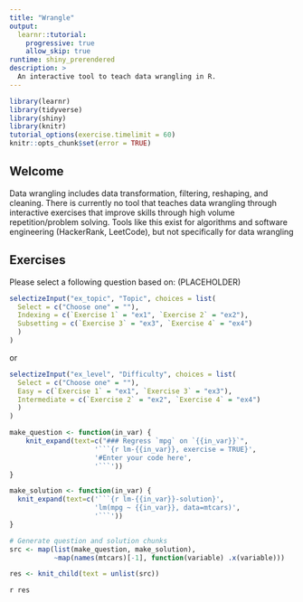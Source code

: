 ```yaml
---
title: "Wrangle"
output: 
  learnr::tutorial:
    progressive: true
    allow_skip: true
runtime: shiny_prerendered
description: >
  An interactive tool to teach data wrangling in R.
---
```


```r
library(learnr)
library(tidyverse)
library(shiny)
library(knitr)
tutorial_options(exercise.timelimit = 60)
knitr::opts_chunk$set(error = TRUE)
```

## Welcome

Data wrangling includes data transformation, filtering, reshaping, and cleaning. There is currently no tool that teaches data wrangling through interactive exercises that improve skills through high volume repetition/problem solving. Tools like this exist for algorithms and software engineering (HackerRank, LeetCode), but not specifically for data wrangling

## Exercises

Please select a following question based on: (PLACEHOLDER)

```r
selectizeInput("ex_topic", "Topic", choices = list(
  Select = c("Choose one" = ""),
  Indexing = c(`Exercise 1` = "ex1", `Exercise 2` = "ex2"),
  Subsetting = c(`Exercise 3` = "ex3", `Exercise 4` = "ex4")
  )
)
```

or

```r
selectizeInput("ex_level", "Difficulty", choices = list(
  Select = c("Choose one" = ""),
  Easy = c(`Exercise 1` = "ex1", `Exercise 3` = "ex3"),
  Intermediate = c(`Exercise 2` = "ex2", `Exercise 4` = "ex4")
  )
)
```

```r
make_question <- function(in_var) {
    knit_expand(text=c("### Regress `mpg` on `{{in_var}}`", 
                     '```{r lm-{{in_var}}, exercise = TRUE}', 
                     '#Enter your code here', 
                     '```'))
}

make_solution <- function(in_var) {
  knit_expand(text=c('```{r lm-{{in_var}}-solution}', 
                     'lm(mpg ~ {{in_var}}, data=mtcars)', 
                     '```'))
}

# Generate question and solution chunks
src <- map(list(make_question, make_solution), 
           ~map(names(mtcars)[-1], function(variable) .x(variable)))

res <- knit_child(text = unlist(src))
```

`r res`

